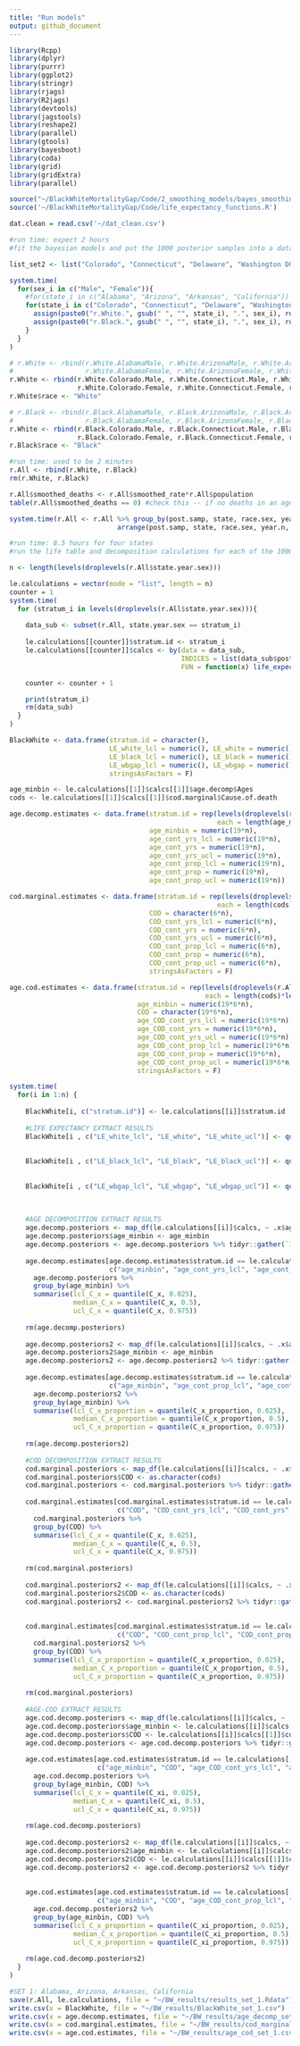 ```yaml
---
title: "Run models"
output: github_document
---
```


```r
library(Rcpp)
library(dplyr)
library(purrr)
library(ggplot2)
library(stringr)
library(rjags)
library(R2jags) 
library(devtools)
library(jagstools)
library(reshape2)
library(parallel)
library(gtools)
library(bayesboot)
library(coda)
library(grid)
library(gridExtra)
library(parallel)
```

```r
source("~/BlackWhiteMortalityGap/Code/2_smoothing_models/bayes_smoothing_functions.R")
source('~/BlackWhiteMortalityGap/Code/life_expectancy_functions.R') 
```

```r
dat.clean = read.csv('~/dat_clean.csv') 
```

```r
#run time: expect 2 hours
#fit the bayesian models and put the 1000 posterior samples into a data frame

list_set2 <- list("Colorado", "Connecticut", "Delaware", "Washington DC", "Florida", "Georgia") #saved as results_set_2

system.time(
  for(sex_i in c("Male", "Female")){
    #for(state_i in c("Alabama", "Arizona", "Arkansas", "California")) { #saved as results_set_1
    for(state_i in c("Colorado", "Connecticut", "Delaware", "Washington DC")) { #saved as results_set_2
      assign(paste0("r.White.", gsub(" ", "", state_i), ".", sex_i), run_analysis(dataset = dat.clean, state1 = state_i, sex1 = sex_i, race1 = "White"))
      assign(paste0("r.Black.", gsub(" ", "", state_i), ".", sex_i), run_analysis(dataset = dat.clean, state1 = state_i, sex1 = sex_i, race1 = "Black"))
    }
  }
)

# r.White <- rbind(r.White.AlabamaMale, r.White.ArizonaMale, r.White.ArkansasMale, r.White.CaliforniaMale,
#                  r.White.AlabamaFemale, r.White.ArizonaFemale, r.White.ArkansasFemale, r.White.CaliforniaFemale)
r.White <- rbind(r.White.Colorado.Male, r.White.Connecticut.Male, r.White.Delaware.Male, r.White.WashingtonDC.Male,
                 r.White.Colorado.Female, r.White.Connecticut.Female, r.White.Delaware.Female, r.White.WashingtonDC.Female)
r.White$race <- "White"

# r.Black <- rbind(r.Black.AlabamaMale, r.Black.ArizonaMale, r.Black.ArkansasMale, r.Black.CaliforniaMale,
#                  r.Black.AlabamaFemale, r.Black.ArizonaFemale, r.Black.ArkansasFemale, r.Black.CaliforniaFemale)
r.White <- rbind(r.Black.Colorado.Male, r.Black.Connecticut.Male, r.Black.Delaware.Male, r.Black.WashingtonDC.Male,
                 r.Black.Colorado.Female, r.Black.Connecticut.Female, r.Black.Delaware.Female, r.Black.WashingtonDC.Female)
r.Black$race <- "Black"
```

```r
#run time: used to be 2 minutes
r.All <- rbind(r.White, r.Black)
rm(r.White, r.Black)

r.All$smoothed_deaths <- r.All$smoothed_rate*r.All$population
table(r.All$smoothed_deaths == 0) #check this -- if no deaths in an age-band (i.e., no death for any COD, then can't run the COD calculations for that stratum.)

system.time(r.All <- r.All %>% group_by(post.samp, state, race.sex, year.n, age_minbin) %>%
                           arrange(post.samp, state, race.sex, year.n, age_minbin))
```

```r
#run time: 8.5 hours for four states
#run the life table and decomposition calculations for each of the 1000 posterior samples

n <- length(levels(droplevels(r.All$state.year.sex)))

le.calculations = vector(mode = "list", length = n)
counter = 1
system.time(
  for (stratum_i in levels(droplevels(r.All$state.year.sex))){
    
    data_sub <- subset(r.All, state.year.sex == stratum_i)  
    
    le.calculations[[counter]]$stratum.id <- stratum_i
    le.calculations[[counter]]$calcs <- by(data = data_sub,
                                           INDICES = list(data_sub$post.samp),
                                           FUN = function(x) life_expectancy_and_gap(data = x))

    counter <- counter + 1

    print(stratum_i)
    rm(data_sub)
  }
)

```

```r
BlackWhite <- data.frame(stratum.id = character(),
                         LE_white_lcl = numeric(), LE_white = numeric(), LE_white_ucl = numeric(),
                         LE_black_lcl = numeric(), LE_black = numeric(), LE_black_ucl = numeric(),
                         LE_wbgap_lcl = numeric(), LE_wbgap = numeric(), LE_wbgap_ucl = numeric(),
                         stringsAsFactors = F)

age_minbin <- le.calculations[[1]]$calcs[[1]]$age.decomp$Ages
cods <- le.calculations[[1]]$calcs[[1]]$cod.marginal$Cause.of.death

age.decomp.estimates <- data.frame(stratum.id = rep(levels(droplevels(r.All$state.year.sex)), 
                                                    each = length(age_minbin)),
                                   age_minbin = numeric(19*n),
                                   age_cont_yrs_lcl = numeric(19*n), 
                                   age_cont_yrs = numeric(19*n), 
                                   age_cont_yrs_ucl = numeric(19*n),
                                   age_cont_prop_lcl = numeric(19*n), 
                                   age_cont_prop = numeric(19*n), 
                                   age_cont_prop_ucl = numeric(19*n))

cod.marginal.estimates <- data.frame(stratum.id = rep(levels(droplevels(r.All$state.year.sex)), 
                                                    each = length(cods)),
                                   COD = character(6*n),
                                   COD_cont_yrs_lcl = numeric(6*n), 
                                   COD_cont_yrs = numeric(6*n), 
                                   COD_cont_yrs_ucl = numeric(6*n),
                                   COD_cont_prop_lcl = numeric(6*n), 
                                   COD_cont_prop = numeric(6*n), 
                                   COD_cont_prop_ucl = numeric(6*n), 
                                   stringsAsFactors = F)

age.cod.estimates <- data.frame(stratum.id = rep(levels(droplevels(r.All$state.year.sex)), 
                                                 each = length(cods)*length(age_minbin)),
                                age_minbin = numeric(19*6*n),   
                                COD = character(19*6*n),
                                age_COD_cont_yrs_lcl = numeric(19*6*n), 
                                age_COD_cont_yrs = numeric(19*6*n), 
                                age_COD_cont_yrs_ucl = numeric(19*6*n),
                                age_COD_cont_prop_lcl = numeric(19*6*n), 
                                age_COD_cont_prop = numeric(19*6*n), 
                                age_COD_cont_prop_ucl = numeric(19*6*n), 
                                stringsAsFactors = F)

system.time(
  for(i in 1:n) {
    
    BlackWhite[i, c("stratum.id")] <- le.calculations[[i]]$stratum.id  
    
    #LIFE EXPECTANCY EXTRACT RESULTS
    BlackWhite[i , c("LE_white_lcl", "LE_white", "LE_white_ucl")] <- quantile(map_dbl(le.calculations[[i]]$calcs,
                                                                                      ~.x$le.df$LE_White), 
                                                                              c(0.025, 0.5, 0.975))
    BlackWhite[i , c("LE_black_lcl", "LE_black", "LE_black_ucl")] <- quantile(map_dbl(le.calculations[[i]]$calcs,
                                                                                      ~.x$le.df$LE_Black), 
                                                                              c(0.025, 0.5, 0.975))
    BlackWhite[i , c("LE_wbgap_lcl", "LE_wbgap", "LE_wbgap_ucl")] <- quantile(map_dbl(le.calculations[[i]]$calcs,
                                                                                      ~.x$le.df$LE_WBgap), 
                                                                              c(0.025, 0.5, 0.975))
    
    #AGE DECOMPOSITION EXTRACT RESULTS
    age.decomp.posteriors <- map_df(le.calculations[[i]]$calcs, ~ .x$age.decomp$C_x)
    age.decomp.posteriors$age_minbin <- age_minbin
    age.decomp.posteriors <- age.decomp.posteriors %>% tidyr::gather(`1`:`1000`, key = "post.samp", value = "C_x")
    
    age.decomp.estimates[age.decomp.estimates$stratum.id == le.calculations[[i]]$stratum.id, 
                         c("age_minbin", "age_cont_yrs_lcl", "age_cont_yrs", "age_cont_yrs_ucl")] <- 
      age.decomp.posteriors %>% 
      group_by(age_minbin) %>%
      summarise(lcl_C_x = quantile(C_x, 0.025),
                median_C_x = quantile(C_x, 0.5), 
                ucl_C_x = quantile(C_x, 0.975))
    
    rm(age.decomp.posteriors)
    
    age.decomp.posteriors2 <- map_df(le.calculations[[i]]$calcs, ~ .x$age.decomp$C_x_proportion)
    age.decomp.posteriors2$age_minbin <- age_minbin
    age.decomp.posteriors2 <- age.decomp.posteriors2 %>% tidyr::gather(`1`:`1000`, key = "post.samp", value = "C_x_proportion")
    
    age.decomp.estimates[age.decomp.estimates$stratum.id == le.calculations[[i]]$stratum.id, 
                         c("age_minbin", "age_cont_prop_lcl", "age_cont_prop", "age_cont_prop_ucl")] <- 
      age.decomp.posteriors2 %>% 
      group_by(age_minbin) %>%
      summarise(lcl_C_x_proportion = quantile(C_x_proportion, 0.025),
                median_C_x_proportion = quantile(C_x_proportion, 0.5), 
                ucl_C_x_proportion = quantile(C_x_proportion, 0.975))
    
    rm(age.decomp.posteriors2)
    
    #COD DECOMPOSITION EXTRACT RESULTS
    cod.marginal.posteriors <- map_df(le.calculations[[i]]$calcs, ~ .x$cod.marginal$C_x)
    cod.marginal.posteriors$COD <- as.character(cods)
    cod.marginal.posteriors <- cod.marginal.posteriors %>% tidyr::gather(`1`:`1000`, key = "post.samp", value = "C_x")
    
    cod.marginal.estimates[cod.marginal.estimates$stratum.id == le.calculations[[i]]$stratum.id, 
                           c("COD", "COD_cont_yrs_lcl", "COD_cont_yrs", "COD_cont_yrs_ucl")] <- 
      cod.marginal.posteriors %>% 
      group_by(COD) %>%
      summarise(lcl_C_x = quantile(C_x, 0.025),
                median_C_x = quantile(C_x, 0.5), 
                ucl_C_x = quantile(C_x, 0.975))
    
    rm(cod.marginal.posteriors)
    
    cod.marginal.posteriors2 <- map_df(le.calculations[[i]]$calcs, ~ .x$cod.marginal$C_x_proportion)
    cod.marginal.posteriors2$COD <- as.character(cods)
    cod.marginal.posteriors2 <- cod.marginal.posteriors2 %>% tidyr::gather(`1`:`1000`, key = "post.samp", 
                                                                           value = "C_x_proportion")
    
    cod.marginal.estimates[cod.marginal.estimates$stratum.id == le.calculations[[i]]$stratum.id,
                           c("COD", "COD_cont_prop_lcl", "COD_cont_prop", "COD_cont_prop_ucl")] <-
      cod.marginal.posteriors2 %>%
      group_by(COD) %>%
      summarise(lcl_C_x_proportion = quantile(C_x_proportion, 0.025),
                median_C_x_proportion = quantile(C_x_proportion, 0.5),
                ucl_C_x_proportion = quantile(C_x_proportion, 0.975))
    
    rm(cod.marginal.posteriors)  
    
    #AGE-COD EXTRACT RESULTS
    age.cod.decomp.posteriors <- map_df(le.calculations[[i]]$calcs, ~ .x$cod.decomp$C_xi)
    age.cod.decomp.posteriors$age_minbin <- le.calculations[[i]]$calcs[[1]]$cod.decomp$Ages
    age.cod.decomp.posteriors$COD <- le.calculations[[i]]$calcs[[1]]$cod.decomp$Cause.of.death
    age.cod.decomp.posteriors <- age.cod.decomp.posteriors %>% tidyr::gather(`1`:`1000`, key = "post.samp", value = "C_xi")
    
    age.cod.estimates[age.cod.estimates$stratum.id == le.calculations[[i]]$stratum.id,
                      c("age_minbin", "COD", "age_COD_cont_yrs_lcl", "age_COD_cont_yrs", "age_COD_cont_yrs_ucl")] <-
      age.cod.decomp.posteriors %>%
      group_by(age_minbin, COD) %>%
      summarise(lcl_C_x = quantile(C_xi, 0.025),
                median_C_x = quantile(C_xi, 0.5),
                ucl_C_x = quantile(C_xi, 0.975))
    
    rm(age.cod.decomp.posteriors)
    
    age.cod.decomp.posteriors2 <- map_df(le.calculations[[i]]$calcs, ~ .x$cod.decomp$C_xi_proportion)
    age.cod.decomp.posteriors2$age_minbin <- le.calculations[[i]]$calcs[[1]]$cod.decomp$Ages
    age.cod.decomp.posteriors2$COD <- le.calculations[[i]]$calcs[[1]]$cod.decomp$Cause.of.death
    age.cod.decomp.posteriors2 <- age.cod.decomp.posteriors2 %>% tidyr::gather(`1`:`1000`, key = "post.samp", 
                                                                               value = "C_xi_proportion")
    
    age.cod.estimates[age.cod.estimates$stratum.id == le.calculations[[i]]$stratum.id,
                      c("age_minbin", "COD", "age_COD_cont_prop_lcl", "age_COD_cont_prop", "age_COD_cont_prop_ucl")] <-
      age.cod.decomp.posteriors2 %>%
      group_by(age_minbin, COD) %>%
      summarise(lcl_C_x_proportion = quantile(C_xi_proportion, 0.025),
                median_C_x_proportion = quantile(C_xi_proportion, 0.5),
                ucl_C_x_proportion = quantile(C_xi_proportion, 0.975))
    
    rm(age.cod.decomp.posteriors2)
  }
)
```

```r

#SET 1: Alabama, Arizona, Arkansas, California
save(r.All, le.calculations, file = "~/BW_results/results_set_1.Rdata") 
write.csv(x = BlackWhite, file = "~/BW_results/BlackWhite_set_1.csv")
write.csv(x = age.decomp.estimates, file = "~/BW_results/age_decomp_set_1.csv")
write.csv(x = cod.marginal.estimates, file = "~/BW_results/cod_marginal_set_1.csv")
write.csv(x = age.cod.estimates, file = "~/BW_results/age_cod_set_1.csv")
```


